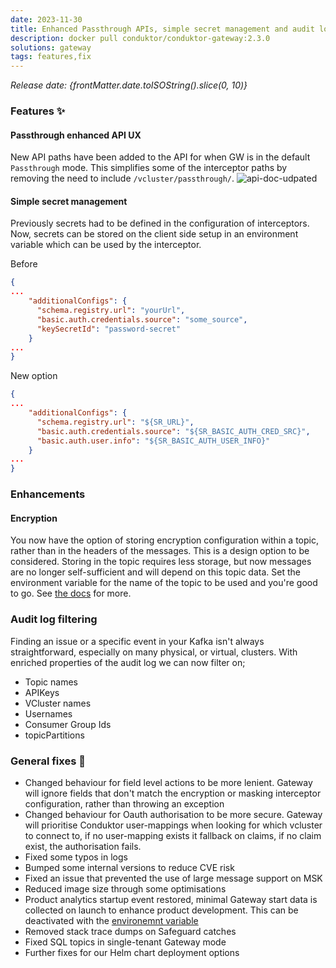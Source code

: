 ```yaml
---
date: 2023-11-30
title: Enhanced Passthrough APIs, simple secret management and audit log filtering
description: docker pull conduktor/conduktor-gateway:2.3.0
solutions: gateway
tags: features,fix
---
```


*Release date: {frontMatter.date.toISOString().slice(0, 10)}*

### Features ✨

#### Passthrough enhanced API UX

New API paths have been added to the API for when GW is in the default `Passthrough` mode. This simplifies some of the interceptor paths by removing the need to include `/vcluster/passthrough/`. ![api-doc-udpated](/images/changelog/gateway/v2.3.0/api-doc-online.png)

#### Simple secret management

Previously secrets had to be defined in the configuration of interceptors. Now, secrets can be stored on the client side setup in an environment variable which can be used by the interceptor.

Before

```json
{
...
    "additionalConfigs": {
      "schema.registry.url": "yourUrl",
      "basic.auth.credentials.source": "some_source",
      "keySecretId": "password-secret"
    }
...
}
```

New option

```json
{
...
    "additionalConfigs": {
      "schema.registry.url": "${SR_URL}",
      "basic.auth.credentials.source": "${SR_BASIC_AUTH_CRED_SRC}",
      "basic.auth.user.info": "${SR_BASIC_AUTH_USER_INFO}"
    }
...
}
```


### Enhancements

#### Encryption

You now have the option of storing encryption configuration within a topic, rather than in the headers of the messages. This is a design option to be considered. Storing in the topic requires less storage, but now messages are no longer self-sufficient and will depend on this topic data. Set the environment variable for the name of the topic to be used and you're good to go. See [the docs](https://docs.conduktor.io/gateway/configuration/env-variables/#topics-names) for more.

### Audit log filtering

Finding an issue or a specific event in your Kafka isn't always straightforward, especially on many physical, or virtual, clusters. With enriched properties of the audit log we can now filter on;

- Topic names
- APIKeys
- VCluster names
- Usernames
- Consumer Group Ids
- topicPartitions

### General fixes 🔨

- Changed behaviour for field level actions to be more lenient. Gateway will ignore fields that don't match the encryption or masking interceptor configuration, rather than throwing an exception
- Changed behaviour for Oauth authorisation to be more secure. Gateway will prioritise Conduktor user-mappings when looking for which vcluster to connect to, if no user-mapping exists it fallback on claims, if no claim exist, the authorisation fails.
- Fixed some typos in logs
- Bumped some internal versions to reduce CVE risk
- Fixed an issue that prevented the use of large message support on MSK
- Reduced image size through some optimisations
- Product analytics startup event restored, minimal Gateway start data is collected on launch to enhance product development. This can be deactivated with the [environemnt variable](https://docs.conduktor.io/gateway/configuration/env-variables/#product-analytics)
- Removed stack trace dumps on Safeguard catches
- Fixed SQL topics in single-tenant Gateway mode
- Further fixes for our Helm chart deployment options
